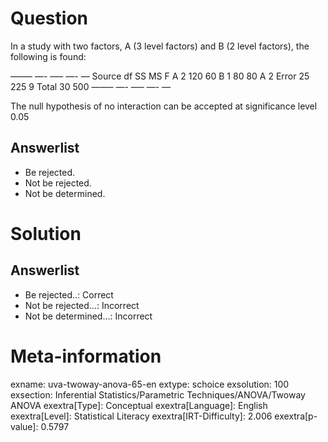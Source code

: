 Question
========

In a study with two factors, A (3 level factors) and B (2 level factors), the following is found:

  -------- ---- ----- ---- --- Source df SS MS F A 2 120 60 B 1 80 80 A 2 Error 25 225 9 Total 30 500 -------- ---- ----- ---- ---

The null hypothesis of no interaction can be accepted at significance level 0.05

Answerlist
----------

* Be rejected.
* Not be rejected.
* Not be determined.

Solution
========

Answerlist
----------

* Be rejected..: Correct
* Not be rejected...: Incorrect
* Not be determined...: Incorrect

Meta-information
================
exname: uva-twoway-anova-65-en
extype: schoice
exsolution: 100
exsection: Inferential Statistics/Parametric Techniques/ANOVA/Twoway ANOVA
exextra[Type]: Conceptual
exextra[Language]: English
exextra[Level]: Statistical Literacy
exextra[IRT-Difficulty]: 2.006
exextra[p-value]: 0.5797
